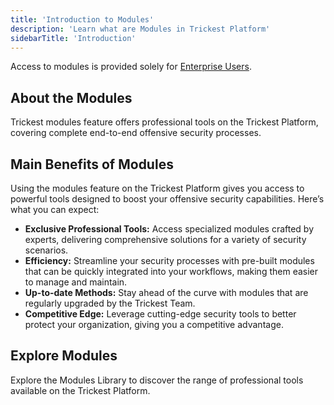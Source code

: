```yaml
---
title: 'Introduction to Modules'
description: 'Learn what are Modules in Trickest Platform'
sidebarTitle: 'Introduction'
---
```


<Warning> Access to modules is provided solely for [Enterprise Users](https://trickest.com/pricing).</Warning>

## About the Modules

Trickest modules feature offers professional tools on the Trickest Platform, covering complete end-to-end offensive security processes.

## Main Benefits of Modules

Using the modules feature on the Trickest Platform gives you access to powerful tools designed to boost your offensive security capabilities. Here’s what you can expect:

- **Exclusive Professional Tools:** Access specialized modules crafted by experts, delivering comprehensive solutions for a variety of security scenarios.
- **Efficiency:** Streamline your security processes with pre-built modules that can be quickly integrated into your workflows, making them easier to manage and maintain.
- **Up-to-date Methods:** Stay ahead of the curve with modules that are regularly upgraded by the Trickest Team.
- **Competitive Edge:** Leverage cutting-edge security tools to better protect your organization, giving you a competitive advantage.

## Explore Modules
<Card title="Modules Library" icon="cube" href="../library/modules">
    Explore the Modules Library to discover the range of professional tools available on the Trickest Platform.
</Card>
